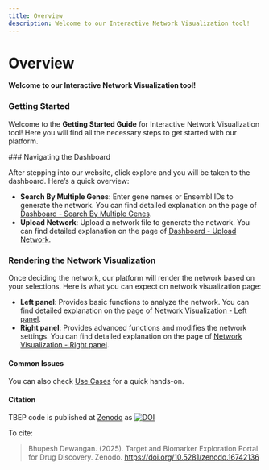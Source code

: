```yaml
---
title: Overview
description: Welcome to our Interactive Network Visualization tool!
---
```



# Overview

**Welcome to our Interactive Network Visualization tool!**

### **Getting Started**

Welcome to the **Getting Started Guide** for Interactive Network Visualization tool! Here you will find all the necessary steps to get started with our platform.

<Steps>
### Navigating the Dashboard

After stepping into our website, click explore and you will be taken to the dashboard. Here’s a quick overview:

* **Search By Multiple Genes**: Enter gene names or Ensembl IDs to generate the network. You can find detailed explanation on the page of [Dashboard - Search By Multiple Genes](docs/dashboard/search-by-multiple-genes.mdx).
* **Upload Network**: Upload a network file to generate the network. You can find detailed explanation on the page of [Dashboard - Upload Network](docs/dashboard/upload-network.mdx).

### Rendering the Network Visualization

Once deciding the network, our platform will render the network based on your selections. Here is what you can expect on network visualization page:

* **Left panel**: Provides basic functions to analyze the network. You can find detailed explanation on the page of [Network Visualization - Left panel](docs/network-visualization/left-panel.mdx).
* **Right panel**: Provides advanced functions and modifies the network settings. You can find detailed explanation on the page of [Network Visualization - Right panel](docs/network-visualization/right-panel.mdx).
</Steps>

#### Common Issues

You can also check [Use Cases](docs/use-cases-and-short-help-videos.mdx) for a quick hands-on.

#### Citation

TBEP code is published at [Zenodo](https://doi.org/10.5281/zenodo.16742136) as [![DOI](https://zenodo.org/badge/DOI/10.5281/zenodo.16742136.svg)](https://doi.org/10.5281/zenodo.16742136)

To cite:

> Bhupesh Dewangan. (2025). Target and Biomarker Exploration Portal for Drug Discovery. Zenodo. https://doi.org/10.5281/zenodo.16742136